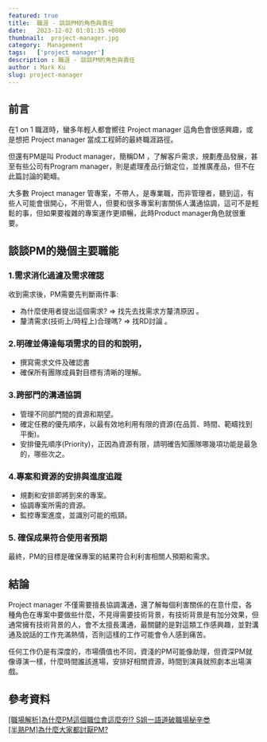 ```yaml
---
featured: true
title:  職涯 - 談談PM的角色與責任
date:   2023-12-02 01:01:35 +0800
thumbnail:  project-manager.jpg
category:  Management
tags:   ['project manager']
description : 職涯 - 談談PM的角色與責任
author : Mark Ku
slug: project-manager
---
```


## 前言
在1 on 1 職涯時，蠻多年輕人都會嚮往 Project manager 這角色會很感興趣，或是想把 Project manager 當成工程師的最終職涯路徑。  

但還有PM是叫 Product manager，簡稱DM ，了解客戶需求，規劃產品發展，甚至有些公司有Program manager，則是處理產品行銷定位，並推廣產品，但不在此篇討論的範疇。  

大多數 Project manager 管專案，不帶人，是專業職，而非管理者，聽到這，有些人可能會很開心，不用管人，但要和很多專案利害關係人溝通協調，這可不是輕鬆的事，但如果要複雜的專案運作更順暢，此時Product manager角色就很重要。  

## 談談PM的幾個主要職能
### 1.需求消化過濾及需求確認
收到需求後，PM需要先判斷兩件事:  
- 為什麼使用者提出這個需求? => 找先去找需求方釐清原因 。
- 釐清需求(技術上/時程上)合理嗎? => 找RD討論 。

### 2.明確並傳達每項需求的目的和說明，
- 撰寫需求文件及確認書
- 確保所有團隊成員對目標有清晰的理解。

### 3.跨部門的溝通協調
- 管理不同部門間的資源和期望。
- 確定任務的優先順序，以最有效地利用有限的資源(在品質、時間、範疇找到平衡)。
- 安排優先順序(Priority)，正因為資源有限，請明確告知團隊哪幾項功能是最急的，哪些次之。

### 4.專案和資源的安排與進度追蹤
- 規劃和安排即將到來的專案。
- 協調專案所需的資源。
- 監控專案進度，並識別可能的瓶頸。

### 5. 確保成果符合使用者預期
最終，PM的目標是確保專案的結果符合利利害相關人預期和需求。

## 結論
Project manager 不僅需要擅長協調溝通，還了解每個利害關係的在意什麼，各種角色在專案中要做些什麼，不見得需要技術背景，有技術背景是有加分效果，但通常擁有技術背景的人，會不太擅長溝通，最關鍵的是對這類工作感興趣，並對溝通及說話的工作充滿熱情，否則這樣的工作可能會令人感到痛苦。    

任何工作仍是有深度的，市場價值也不同，資淺的PM可能像助理，但資深PM就像導演一樣，什麼時間誰該進場，安排好相關資源，時間到演員就照劇本出場演戲。

## 參考資料
[[職場解析]為什麼PM這個職位會這麼夯⁉️ S姐一語道破職場秘辛😎](https://www.dcard.tw/f/job/p/239892893)  
[[半熟PM]為什麼大家都討厭PM?](https://www.dcard.tw/f/job/p/239892893)
